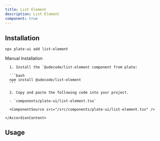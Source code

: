 ```yaml
---
title: List Element
description: List Element
component: true
---
```


[//]: # (<ComponentExample src="/src/components/examples/PlaygroundDemo.tsx">)
[//]: # (  <PlaygroundDemo />)
[//]: # (</ComponentExample>)

## Installation

```bash
npx plate-ui add list-element
```

<Accordion type="single" collapsible>
  <AccordionItem value="manual-installation">
    <AccordionTrigger>Manual Installation</AccordionTrigger>
    <AccordionContent>

      1. Install the `@udecode/list-element component from plate:

      ```bash
      npm install @udecode/list-element
      ```

      2. Copy and paste the following code into your project.

      - `components/plate-ui/list-element.tsx`

      <ComponentSource src="/src/components/plate-ui/list-element.tsx" />

    </AccordionContent>

  </AccordionItem>
</Accordion>

## Usage

```tsx
```

```tsx
```